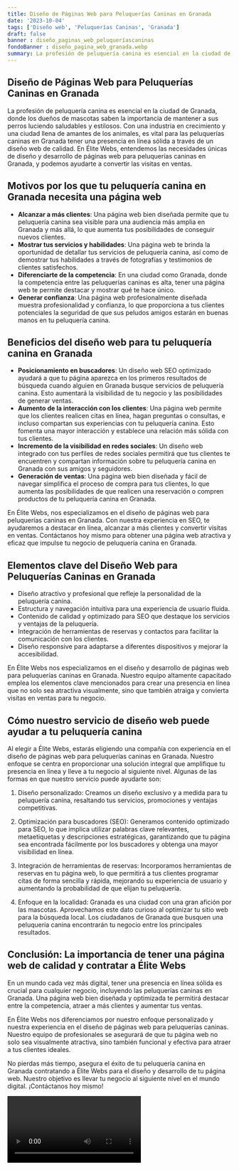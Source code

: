 ```yaml
---
title: Diseño de Páginas Web para Peluquerías Caninas en Granada
date: '2023-10-04'
tags: ['Diseño web', 'Peluquerías Caninas', 'Granada']
draft: false
banner : diseño_paginas_web_peluqueríascaninas
fondoBanner : diseño_pagina_web_granada.webp
summary: La profesión de peluquería canina es esencial en la ciudad de Granada, donde los dueños de mascotas saben la importancia de mantener a sus perros luciendo saludables y estilosos. Con una industria en crecimiento y una ciudad llena de amantes de los animales, es vital para las peluquerías caninas en Granada tener una presencia en línea sólida a través de un diseño web de calidad. En Élite Webs, entendemos las necesidades únicas de diseño y desarrollo de páginas web para peluquerías caninas en Granada, y podemos ayudarte a convertir las visitas en ventas.
---
```


## **Diseño de Páginas Web para Peluquerías Caninas en Granada**

La profesión de peluquería canina es esencial en la ciudad de Granada, donde los dueños de mascotas saben la importancia de mantener a sus perros luciendo saludables y estilosos. Con una industria en crecimiento y una ciudad llena de amantes de los animales, es vital para las peluquerías caninas en Granada tener una presencia en línea sólida a través de un diseño web de calidad. En Élite Webs, entendemos las necesidades únicas de diseño y desarrollo de páginas web para peluquerías caninas en Granada, y podemos ayudarte a convertir las visitas en ventas.

## **Motivos por los que tu peluquería canina en Granada necesita una página web**

- **Alcanzar a más clientes**: Una página web bien diseñada permite que tu peluquería canina sea visible para una audiencia más amplia en Granada y más allá, lo que aumenta tus posibilidades de conseguir nuevos clientes.
- **Mostrar tus servicios y habilidades**: Una página web te brinda la oportunidad de detallar tus servicios de peluquería canina, así como de demostrar tus habilidades a través de fotografías y testimonios de clientes satisfechos.
- **Diferenciarte de la competencia**: En una ciudad como Granada, donde la competencia entre las peluquerías caninas es alta, tener una página web te permite destacar y mostrar qué te hace único.
- **Generar confianza**: Una página web profesionalmente diseñada muestra profesionalidad y confianza, lo que proporciona a tus clientes potenciales la seguridad de que sus peludos amigos estarán en buenas manos en tu peluquería canina.

## **Beneficios del diseño web para tu peluquería canina en Granada**

- **Posicionamiento en buscadores**: Un diseño web SEO optimizado ayudará a que tu página aparezca en los primeros resultados de búsqueda cuando alguien en Granada busque servicios de peluquería canina. Esto aumentará la visibilidad de tu negocio y las posibilidades de generar ventas.
- **Aumento de la interacción con los clientes**: Una página web permite que los clientes realicen citas en línea, hagan preguntas o consultas, e incluso compartan sus experiencias con tu peluquería canina. Esto fomenta una mayor interacción y establece una relación más sólida con tus clientes.
- **Incremento de la visibilidad en redes sociales**: Un diseño web integrado con tus perfiles de redes sociales permitirá que tus clientes te encuentren y compartan información sobre tu peluquería canina en Granada con sus amigos y seguidores.
- **Generación de ventas**: Una página web bien diseñada y fácil de navegar simplifica el proceso de compra para tus clientes, lo que aumenta las posibilidades de que realicen una reservación o compren productos de tu peluquería canina en Granada.

En Élite Webs, nos especializamos en el diseño de páginas web para peluquerías caninas en Granada. Con nuestra experiencia en SEO, te ayudaremos a destacar en línea, alcanzar a más clientes y convertir visitas en ventas. Contáctanos hoy mismo para obtener una página web atractiva y eficaz que impulse tu negocio de peluquería canina en Granada.

<GifSeo />

<Cta />

## Elementos clave del Diseño Web para Peluquerías Caninas en Granada

- Diseño atractivo y profesional que refleje la personalidad de la peluquería canina.
- Estructura y navegación intuitiva para una experiencia de usuario fluida.
- Contenido de calidad y optimizado para SEO que destaque los servicios y ventajas de la peluquería.
- Integración de herramientas de reservas y contactos para facilitar la comunicación con los clientes.
- Diseño responsive para adaptarse a diferentes dispositivos y mejorar la accesibilidad.

En Élite Webs nos especializamos en el diseño y desarrollo de páginas web para peluquerías caninas en Granada. Nuestro equipo altamente capacitado emplea los elementos clave mencionados para crear una presencia en línea que no solo sea atractiva visualmente, sino que también atraiga y convierta visitas en ventas para tu negocio.

## Cómo nuestro servicio de diseño web puede ayudar a tu peluquería canina

Al elegir a Élite Webs, estarás eligiendo una compañía con experiencia en el diseño de páginas web para peluquerías caninas en Granada. Nuestro enfoque se centra en proporcionar una solución integral que amplifique tu presencia en línea y lleve a tu negocio al siguiente nivel. Algunas de las formas en que nuestro servicio puede ayudarte son:

1. Diseño personalizado: Creamos un diseño exclusivo y a medida para tu peluquería canina, resaltando tus servicios, promociones y ventajas competitivas.

2. Optimización para buscadores (SEO): Generamos contenido optimizado para SEO, lo que implica utilizar palabras clave relevantes, metaetiquetas y descripciones estratégicas, garantizando que tu página sea encontrada fácilmente por los buscadores y obtenga una mayor visibilidad en línea.

3. Integración de herramientas de reservas: Incorporamos herramientas de reservas en tu página web, lo que permitirá a tus clientes programar citas de forma sencilla y rápida, mejorando su experiencia de usuario y aumentando la probabilidad de que elijan tu peluquería.

4. Enfoque en la localidad: Granada es una ciudad con una gran afición por las mascotas. Aprovechamos este dato curioso al optimizar tu sitio web para la búsqueda local. Los ciudadanos de Granada que busquen una peluquería canina encontrarán tu negocio entre los principales resultados.

## Conclusión: La importancia de tener una página web de calidad y contratar a Élite Webs

En un mundo cada vez más digital, tener una presencia en línea sólida es crucial para cualquier negocio, incluyendo las peluquerías caninas en Granada. Una página web bien diseñada y optimizada te permitirá destacar entre la competencia, atraer a más clientes y aumentar tus ventas.

En Élite Webs nos diferenciamos por nuestro enfoque personalizado y nuestra experiencia en el diseño de páginas web para peluquerías caninas. Nuestro equipo de profesionales se asegurará de que tu página web no solo sea visualmente atractiva, sino también funcional y efectiva para atraer a tus clientes ideales.

No pierdas más tiempo, asegura el éxito de tu peluquería canina en Granada contratando a Élite Webs para el diseño y desarrollo de tu página web. Nuestro objetivo es llevar tu negocio al siguiente nivel en el mundo digital. ¡Contáctanos hoy mismo!

<Video />

<CtaBot job='Peluquerías Caninas' city='Granada'/>

<Gmaps query='Granada+españa+maps' />